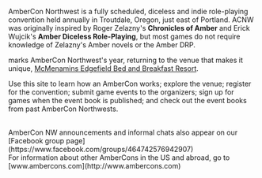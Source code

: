 
AmberCon Northwest is a fully scheduled, diceless and indie role-playing convention held annually in Troutdale, Oregon, just east of Portland.
ACNW was originally inspired by Roger Zelazny's **Chronicles of Amber** and Erick Wujcik's **Amber Diceless Role-Playing**,
but most games do not require knowledge of Zelazny's Amber novels or the Amber DRP.

<ConventionYear /> marks AmberCon Northwest's <ConventionOrdinal /> year, returning to the venue that makes it unique,
[McMenamins Edgefield Bed and Breakfast Resort](https://www.mcmenamins.com/edgefield).

Use this site to learn how an AmberCon works; explore the venue; register for the convention; submit game events
to the organizers; sign up for games when the event book is published; and check out the event books from past
AmberCon Northwests.

<br />
AmberCon NW announcements and informal chats also appear on our [Facebook group
page](https://www.facebook.com/groups/464742576942907)

<br />
For information about other AmberCons in the US and abroad, go to [www.ambercons.com](http://www.ambercons.com)
